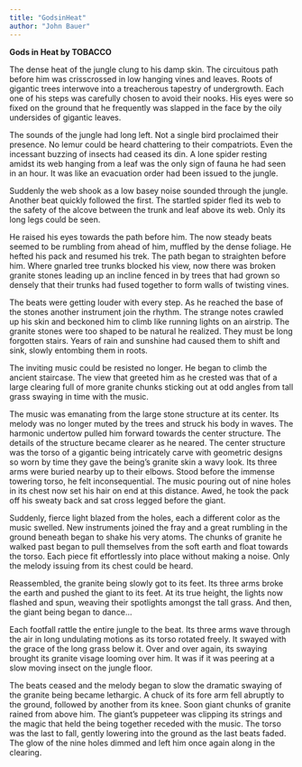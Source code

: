 ```yaml
---
title: "GodsinHeat"
author: "John Bauer"
---
```


**Gods in Heat by TOBACCO**

The dense heat of the jungle clung to his damp skin. The circuitous path before him was crisscrossed in low hanging vines and leaves. Roots of gigantic trees interwove into a treacherous tapestry of undergrowth. Each one of his steps was carefully chosen to avoid their nooks. His eyes were so fixed on the ground that he frequently was slapped in the face by the oily undersides of gigantic leaves.

The sounds of the jungle had long left. Not a single bird proclaimed their presence. No lemur could be heard chattering to their compatriots. Even the incessant buzzing of insects had ceased its din. A lone spider resting amidst its web hanging from a leaf was the only sign of fauna he had seen in an hour. It was like an evacuation order had been issued to the jungle. 

Suddenly the web shook as a low basey noise sounded through the jungle. Another beat quickly followed the first. The startled spider fled its web to the safety of the alcove between the trunk and leaf above its web. Only its long legs could be seen. 

He raised his eyes towards the path before him. The now steady beats seemed to be rumbling from ahead of him, muffled by the dense foliage. He hefted his pack and resumed his trek. The path began to straighten before him. Where gnarled tree trunks blocked his view, now there was broken granite stones leading up an incline fenced in by trees that had grown so densely that their trunks had fused together to form walls of twisting vines.

The beats were getting louder with every step. As he reached the base of the stones another instrument join the rhythm. The strange notes crawled up his skin and beckoned him to climb like running lights on an airstrip. The granite stones were too shaped to be natural he realized. They must be long forgotten stairs. Years of rain and sunshine had caused them to shift and sink, slowly entombing them in roots.

The inviting music could be resisted no longer. He began to climb the ancient staircase. The view that greeted him as he crested was that of a large clearing full of more granite chunks sticking out at odd angles from tall grass swaying in time with the music.

The music was emanating from the large stone structure at its center. Its melody was no longer muted by the trees and struck his body in waves. The harmonic undertow pulled him forward towards the center structure. The details of the structure became clearer as he neared. The center structure was the torso of a gigantic being intricately carve with geometric designs so worn by time they gave the being's granite skin a wavy look. Its three arms were buried nearby up to their elbows. Stood before the immense towering torso, he felt inconsequential. The music pouring out of nine holes in its chest now set his hair on end at this distance. Awed, he took the pack off his sweaty back and sat cross legged before the giant.

Suddenly, fierce light blazed from the holes, each a different color as the music swelled. New instruments joined the fray and a great rumbling in the ground beneath began to shake his very atoms. The chunks of granite he walked past began to pull themselves from the soft earth and float towards the torso. Each piece fit effortlessly into place without making a noise. Only the melody issuing from its chest could be heard.

Reassembled, the granite being slowly got to its feet. Its three arms broke the earth and pushed the giant to its feet. At its true height, the lights now flashed and spun, weaving their spotlights amongst the tall grass. And then, the giant being began to dance...

Each footfall rattle the entire jungle to the beat. Its three arms wave through the air in long undulating motions as its torso rotated freely. It swayed with the grace of the long grass below it. Over and over again, its swaying brought its granite visage looming over him. It was if it was peering at a slow moving insect on the jungle floor.

The beats ceased and the melody began to slow the dramatic swaying of the granite being became lethargic. A chuck of its fore arm fell abruptly to the ground, followed by another from its knee. Soon giant chunks of granite rained from above him. The giant's puppeteer was clipping its strings and the magic that held the being together receded with the music. The torso was the last to fall, gently lowering into the ground as the last beats faded. The glow of the nine holes dimmed and left him once again along in the clearing.
